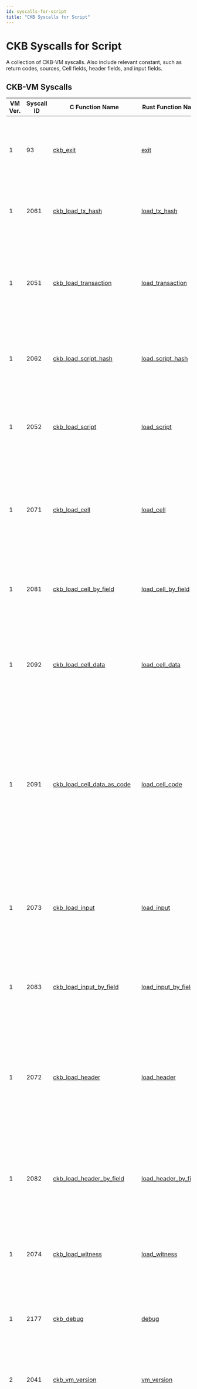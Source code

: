 ```yaml
---
id: syscalls-for-script
title: "CKB Syscalls for Script"
---
```



# CKB Syscalls for Script

A collection of CKB-VM syscalls. Also include relevant constant, such as return codes, sources, Cell fields, header fields, and input fields.

## CKB-VM Syscalls

| VM Ver. | Syscall ID | C Function Name                                                                                                                                              | Rust Function Name                                                                                   | Description                                                                                                                                                                                                                                                                                                     |
| ------- | ---------- | ------------------------------------------------------------------------------------------------------------------------------------------------------------ | ---------------------------------------------------------------------------------------------------- | --------------------------------------------------------------------------------------------------------------------------------------------------------------------------------------------------------------------------------------------------------------------------------------------------------------- |
| 1       | 93         | [ckb_exit](https://github.com/nervosnetwork/rfcs/blob/master/rfcs/0009-vm-syscalls/0009-vm-syscalls.md#exit)                                                 | [exit](https://docs.rs/ckb-std/latest/ckb_std/syscalls/fn.exit.html)                                 | Immediately terminate the execution of the currently running Script and exit with the specified return code.                                                                                                                                                                                                    |
| 1       | 2061       | [ckb_load_tx_hash](https://github.com/nervosnetwork/rfcs/blob/master/rfcs/0009-vm-syscalls/0009-vm-syscalls.md#load-transaction-hash)                        | [load_tx_hash](https://docs.rs/ckb-std/latest/ckb_std/high_level/fn.load_tx_hash.html)               | Calculate the hash of the current transaction and copy it using partial loading.                                                                                                                                                                                                                                |
| 1       | 2051       | [ckb_load_transaction](https://github.com/nervosnetwork/rfcs/blob/master/rfcs/0009-vm-syscalls/0009-vm-syscalls.md#load-transaction)                         | [load_transaction](https://docs.rs/ckb-std/latest/ckb_std/high_level/fn.load_transaction.html)       | Serialize the full transaction of the running Script using the Molecule Encoding 1 format and copy it using partial loading.                                                                                                                                                                                    |
| 1       | 2062       | [ckb_load_script_hash](https://github.com/nervosnetwork/rfcs/blob/master/rfcs/0009-vm-syscalls/0009-vm-syscalls.md#load-script-hash)                         | [load_script_hash](https://docs.rs/ckb-std/latest/ckb_std/high_level/fn.load_script_hash.html)       | Calculate the hash of currently running Script and copy it using partial loading.                                                                                                                                                                                                                               |
| 1       | 2052       | [ckb_load_script](https://github.com/nervosnetwork/rfcs/blob/master/rfcs/0009-vm-syscalls/0009-vm-syscalls.md#load-script)                                   | [load_script](https://docs.rs/ckb-std/latest/ckb_std/high_level/fn.load_script.html)                 | Serialize the currently running Script using the Molecule Encoding 1 format and copy it using partial loading.                                                                                                                                                                                                  |
| 1       | 2071       | [ckb_load_cell](https://github.com/nervosnetwork/rfcs/blob/master/rfcs/0009-vm-syscalls/0009-vm-syscalls.md#load-cell)                                       | [load_cell](https://docs.rs/ckb-std/latest/ckb_std/high_level/fn.load_cell.html)                     | Serialize the specified Cell in the current transaction using the Molecule Encoding 1 format and copy it using partial loading.                                                                                                                                                                                 |
| 1       | 2081       | [ckb_load_cell_by_field](https://github.com/nervosnetwork/rfcs/blob/master/rfcs/0009-vm-syscalls/0009-vm-syscalls.md#load-cell-by-field)                     | [load_cell_by_field](https://docs.rs/ckb-std/latest/ckb_std/syscalls/fn.load_cell_by_field.html)     | Load a single field from the specified Cell in the current transaction and copy it using partial loading.                                                                                                                                                                                                       |
| 1       | 2092       | [ckb_load_cell_data](https://github.com/nervosnetwork/rfcs/blob/master/rfcs/0009-vm-syscalls/0009-vm-syscalls.md#load-cell-data)                             | [load_cell_data](https://docs.rs/ckb-std/latest/ckb_std/high_level/fn.load_cell_data.html)           | Load the data from the Cell data field in the specified Cell from the current transaction and copy it using partial loading.                                                                                                                                                                                    |
| 1       | 2091       | [ckb_load_cell_data_as_code](https://github.com/nervosnetwork/rfcs/blob/master/rfcs/0009-vm-syscalls/0009-vm-syscalls.md#load-cell-data-as-code)             | [load_cell_code](https://docs.rs/ckb-std/latest/ckb_std/syscalls/fn.load_cell_code.html)             | Load the data from the Cell data field in the specified Cell from the current transaction, mark the loaded memory page as executable, and copy it using partial loading. The loaded code can then be executed by CKB-VM at a later time.                                                                        |
| 1       | 2073       | [ckb_load_input](https://github.com/nervosnetwork/rfcs/blob/master/rfcs/0009-vm-syscalls/0009-vm-syscalls.md#load-input)                                     | [load_input](https://docs.rs/ckb-std/latest/ckb_std/high_level/fn.load_input.html)                   | Serialize the specified input Cell in the current transaction using the Molecule Encoding 1 format and copy it using partial loading.                                                                                                                                                                           |
| 1       | 2083       | [ckb_load_input_by_field](https://github.com/nervosnetwork/rfcs/blob/master/rfcs/0009-vm-syscalls/0009-vm-syscalls.md#load-input-by-field)                   | [load_input_by_field](https://docs.rs/ckb-std/latest/ckb_std/syscalls/fn.load_input_by_field.html)   | Load a single field from the specified input Cell in the current transaction and copy it using partial loading.                                                                                                                                                                                                 |
| 1       | 2072       | [ckb_load_header](https://github.com/nervosnetwork/rfcs/blob/master/rfcs/0009-vm-syscalls/0009-vm-syscalls.md#load-header)                                   | [load_header](https://docs.rs/ckb-std/latest/ckb_std/high_level/fn.load_header.html)                 | Serialize the specified header associated with an input Cell, dep Cell, or header dep using the Molecule Encoding 1 format and copy it using partial loading.                                                                                                                                                   |
| 1       | 2082       | [ckb_load_header_by_field](https://github.com/nervosnetwork/rfcs/blob/master/rfcs/0009-vm-syscalls/0009-vm-syscalls.md#load-header-by-field)                 | [load_header_by_field](https://docs.rs/ckb-std/latest/ckb_std/syscalls/fn.load_header_by_field.html) | Load a single field from the specified header associated with an input Cell, dep Cell, or header dep and copy it using partial loading.                                                                                                                                                                         |
| 1       | 2074       | [ckb_load_witness](https://github.com/nervosnetwork/rfcs/blob/master/rfcs/0009-vm-syscalls/0009-vm-syscalls.md#load-witness)                                 | [load_witness](https://docs.rs/ckb-std/latest/ckb_std/high_level/fn.load_witness.html)               | Load the specified witness in the current transaction and copy it using partial loading.                                                                                                                                                                                                                        |
| 1       | 2177       | [ckb_debug](https://github.com/nervosnetwork/rfcs/blob/master/rfcs/0009-vm-syscalls/0009-vm-syscalls.md#debug)                                               | [debug](https://docs.rs/ckb-std/latest/ckb_std/syscalls/fn.debug.html)                               | Print the specified message in CKB's terminal output for the purposes of debugging.                                                                                                                                                                                                                             |
| 2       | 2041       | [ckb_vm_version](https://github.com/nervosnetwork/rfcs/blob/master/rfcs/0034-vm-syscalls-2/0034-vm-syscalls-2.md#vm-version)                                 | [vm_version](https://docs.rs/ckb-std/latest/ckb_std/syscalls/fn.vm_version.html)                     | Return the version of CKB-VM being used to execute the current Script.                                                                                                                                                                                                                                          |
| 2       | 2042       | [ckb_current_cycles](https://github.com/nervosnetwork/rfcs/blob/master/rfcs/0034-vm-syscalls-2/0034-vm-syscalls-2.md#current-cycles)                         | [current_cycles](https://docs.rs/ckb-std/latest/ckb_std/syscalls/fn.current_cycles.html)             | Return the number of cycles consumed by the currently running Script _immediately before_ executing this syscall. This syscall will consume an additional 500 cycles.                                                                                                                                           |
| 2       | 2043       | [ckb_exec](https://github.com/nervosnetwork/rfcs/blob/master/rfcs/0034-vm-syscalls-2/0034-vm-syscalls-2.md#exec)                                             | [exec](https://docs.rs/ckb-std/latest/ckb_std/syscalls/fn.exec.html)                                 | Run a Script executable from the specified Cell using the current VM context. This replaces the original calling running Script executable with the new specified Script executable. This is similar to the [exec call](<https://en.wikipedia.org/wiki/Exec_(system_call)>) found in several operating systems. |
| 2       | 2101       | [ckb_spawn](https://github.com/nervosnetwork/rfcs/blob/master/rfcs/0050-vm-syscalls-3/0050-vm-syscalls-3.md#spawn)                                           | [spawn](https://docs.rs/ckb-std/latest/ckb_std/syscalls/fn.spawn.html)                               | Run a Script executable from the specified Cell using the current VM context, but return to the original calling Script executable upon termination. This is similar to the [spawn function](<https://en.wikipedia.org/wiki/Spawn_(computing)>) found in several operating systems and programming languages.   |
| 2       | 2104       | [ckb_load_extension](https://github.com/nervosnetwork/rfcs/blob/master/rfcs/0050-vm-syscalls-3/0050-vm-syscalls-3.md#load-block-extension)                   | [load_block_extension](https://docs.rs/ckb-std/latest/ckb_std/syscalls/fn.load_block_extension.html) | Load the extension field data and copy it using partial loading.                                                                                                                                                                                                                                                |
| 2       | 2602       | [ckb_wait](https://github.com/nervosnetwork/rfcs/blob/master/rfcs/0050-vm-syscalls-3/0050-vm-syscalls-3.md#wait)                                             |                                                                                                      | Pause until the execution of a process specified by `pid` has ended.                                                                                                                                                                                                                                            |
| 2       | 2603       | [ckb_process_id](https://github.com/nervosnetwork/rfcs/blob/master/rfcs/0050-vm-syscalls-3/0050-vm-syscalls-3.md#process-id)                                 |                                                                                                      | Get the current process id.                                                                                                                                                                                                                                                                                     |
| 2       | 2604       | [ckb_pipe](https://github.com/nervosnetwork/rfcs/blob/master/rfcs/0050-vm-syscalls-3/0050-vm-syscalls-3.md#pipe)                                             |                                                                                                      | Create a pipe with read-write pair of file descriptions.                                                                                                                                                                                                                                                        |
| 2       | 2605       | [ckb_write](https://github.com/nervosnetwork/rfcs/blob/master/rfcs/0050-vm-syscalls-3/0050-vm-syscalls-3.md#write)                                           |                                                                                                      | Write data to a pipe via a file descriptor.                                                                                                                                                                                                                                                                     |
| 2       | 2606       | [ckb_read](https://github.com/nervosnetwork/rfcs/blob/master/rfcs/0050-vm-syscalls-3/0050-vm-syscalls-3.md#read)                                             |                                                                                                      | Read data from a pipe via a file descriptor.                                                                                                                                                                                                                                                                    |
| 2       | 2607       | [ckb_inherited_file_descriptors](https://github.com/nervosnetwork/rfcs/blob/master/rfcs/0050-vm-syscalls-3/0050-vm-syscalls-3.md#inherited-file-descriptors) |                                                                                                      | Retrieve the file descriptors available to the current process, which are passed in from the parent process.                                                                                                                                                                                                    |
| 2       | 2608       | [ckb_close](https://github.com/nervosnetwork/rfcs/blob/master/rfcs/0050-vm-syscalls-3/0050-vm-syscalls-3.md#close)                                           |                                                                                                      | Manually close a file descriptor.                                                                                                                                                                                                                                                                               |

## Constants

### Return Codes

These are the return codes used by the CKB-VM syscalls.

| Const No. | C Example              | Description                                              |
| --------- | ---------------------- | -------------------------------------------------------- |
| 0         | CKB_SUCCESS            | No error.                                                |
| 1         | CKB_INDEX_OUT_OF_BOUND | Index out of bounds (e.g., no such input Cell).          |
| 2         | CKB_ITEM_MISSING       | The requested resource does not exist.                   |
| 3         | CKB_LENGTH_NOT_ENOUGH  | The supplied memory buffer is too small.                 |
| 4         | CKB_INVALID_DATA       | The data provided is invalid.                            |
| 5         | CKB_WAIT_FAILURE       | The file descriptor is invalid during syscall Wait.      |
| 6         | CKB_INVALID_FD         | The file descriptor is not owned by this process.        |
| 7         | CKB_OTHER_END_CLOSED   | The other end of the pipe is closed.                     |
| 8         | CKB_MAX_VMS_SPAWNED    | The maximum count of spawned processes has been reached. |
| 9         | CKB_MAX_FDS_CREATED    | The maximum count of created pipes has been reached.     |

### Source

These are the sources for syscalls that query the transaction for input Cells, output Cells, dep Cells, and header deps.

| Const No.          | C Example               | Description                                                                                 |
| ------------------ | ----------------------- | ------------------------------------------------------------------------------------------- |
| 0x1                | CKB_SOURCE_INPUT        | All input Cells in the transaction.                                                         |
| 0x0100000000000001 | CKB_SOURCE_GROUP_INPUT  | Only the input Cells in the transaction using the same Script as currently running Script.  |
| 2                  | CKB_SOURCE_OUTPUT       | All output Cells in the transaction.                                                        |
| 0x0100000000000002 | CKB_SOURCE_GROUP_OUTPUT | Only the output Cells in the transaction using the same Script as currently running Script. |
| 3                  | CKB_SOURCE_CELL_DEP     | All dep Cells in the transaction.                                                           |
| 4                  | CKB_SOURCE_HEADER_DEP   | All header deps in the transaction.                                                         |

### Cell Fields

These are the field specifiers for syscalls that request a specific field of a cell.

| Const No. | C Example                        | Description                                                            |
| --------- | -------------------------------- | ---------------------------------------------------------------------- |
| 0         | CKB_CELL_FIELD_CAPACITY          | The capacity (CKB) contained in the Cell.                              |
| 1         | CKB_CELL_FIELD_DATA_HASH         | The hash of the data within the data field of the Cell.                |
| 2         | CKB_CELL_FIELD_LOCK              | The Lock Script of the Cell.                                           |
| 3         | CKB_CELL_FIELD_LOCK_HASH         | The hash of the Lock Script of the Cell.                               |
| 4         | CKB_CELL_FIELD_TYPE              | The Type Script of the Cell.                                           |
| 5         | CKB_CELL_FIELD_TYPE_HASH         | The hash of the Type Script of the Cell.                               |
| 6         | CKB_CELL_FIELD_OCCUPIED_CAPACITY | The amount of capacity (CKB) that is currently being used by the Cell. |

### Header Fields

These are the field specifiers for syscalls that request a specific field of a header dep.

| Const No. | C Example                                 | Description                                                      |
| --------- | ----------------------------------------- | ---------------------------------------------------------------- |
| 0         | CKB_HEADER_FIELD_EPOCH_NUMBER             | The epoch number for the header dep.                             |
| 1         | CKB_HEADER_FIELD_EPOCH_START_BLOCK_NUMBER | The block number of first block in the epoch for the header dep. |
| 2         | CKB_HEADER_FIELD_EPOCH_LENGTH             | The length of the epoch for the header dep.                      |

### Input Fields

These are the field specifiers for syscalls that request a specific field of an input Cell.

| Const No. | C Example                 | Description                                  |     |
| --------- | ------------------------- | -------------------------------------------- | --- |
| 0         | CKB_INPUT_FIELD_OUT_POINT | The out point of the specified input Cell.   |     |
| 1         | CKB_INPUT_FIELD_SINCE     | The since value of the specified input Cell. |     |

## Spawn Example

Consider the creation of a dependency library with a straightforward function that receives strings, concatenates them, and subsequently returns the resulting string to the caller (a.k.a, echo).

```mdx-code-block
<Tabs>
  <TabItem value="spawn-example-caller" label="Caller">
```

```C
#include <stdint.h>
#include <string.h>

#include "ckb_syscalls.h"

#define CKB_STDIN (0)
#define CKB_STDOUT (1)

// Function read_all reads from fd until an error or EOF and returns the data it read.
int ckb_read_all(uint64_t fd, void* buffer, size_t* length) {
    int err = 0;
    size_t read_length = 0;
    size_t full_length = *length;
    uint8_t* b = buffer;
    while (true) {
        size_t n = full_length - read_length;
        err = ckb_read(fd, b, &n);
        if (err == CKB_OTHER_END_CLOSED) {
            err = 0;
            *length = read_length;
            break;
        } else {
            if (err != 0) {
                goto exit;
            }
        }
        if (full_length - read_length == 0) {
            err = CKB_LENGTH_NOT_ENOUGH;
            if (err != 0) {
                goto exit;
            }
        }
        b += n;
        read_length += n;
        *length = read_length;
    }

exit:
    return err;
}

// Mimic stdio fds on linux
int create_std_fds(uint64_t* fds, uint64_t* inherited_fds) {
    int err = 0;

    uint64_t to_child[2] = {0};
    uint64_t to_parent[2] = {0};
    err = ckb_pipe(to_child);
    if (err != 0) {
        goto exit;
    }
    err = ckb_pipe(to_parent);
    if (err != 0) {
        goto exit;
    }

    inherited_fds[0] = to_child[0];
    inherited_fds[1] = to_parent[1];
    inherited_fds[2] = 0;

    fds[CKB_STDIN] = to_parent[0];
    fds[CKB_STDOUT] = to_child[1];

exit:
    return err;
}

int main() {
    int err = 0;

    const char* argv[] = {};
    uint64_t pid = 0;
    uint64_t fds[2] = {0};
    // it must be end with zero
    uint64_t inherited_fds[3] = {0};
    err = create_std_fds(fds, inherited_fds);
    if (err != 0) {
        goto exit;
    }

    spawn_args_t spgs = {
        .argc = 0,
        .argv = argv,
        .process_id = &pid,
        .inherited_fds = inherited_fds,
    };
    err = ckb_spawn(0, 3, 0, 0, &spgs);
    if (err != 0) {
        goto exit;
    }

    size_t length = 0;
    length = 12;
    err = ckb_write(fds[CKB_STDOUT], "Hello World!", &length);
    if (err != 0) {
        goto exit;
    }
    err = ckb_close(fds[CKB_STDOUT]);
    if (err != 0) {
        goto exit;
    }

    uint8_t buffer[1024] = {0};
    length = 1024;
    err = ckb_read_all(fds[CKB_STDIN], buffer, &length);
    if (err != 0) {
        goto exit;
    }
    err = memcmp("Hello World!", buffer, length);
    if (err != 0) {
        goto exit;
    }

exit:
    return err;
}
```

```mdx-code-block
  </TabItem>
  <TabItem value="spawn-example-callee" label="Callee">
```

```C
#include <stdint.h>
#include <string.h>

#include "ckb_syscalls.h"

#define CKB_STDIN (0)
#define CKB_STDOUT (1)

// Function read_all reads from fd until an error or EOF and returns the data it read.
int ckb_read_all(uint64_t fd, void* buffer, size_t* length) {
    int err = 0;
    size_t read_length = 0;
    size_t full_length = *length;
    uint8_t* b = buffer;
    while (true) {
        size_t n = full_length - read_length;
        err = ckb_read(fd, b, &n);
        if (err == CKB_OTHER_END_CLOSED) {
            err = 0;
            *length = read_length;
            break;
        } else {
            if (err != 0) {
                goto exit;
            }
        }
        if (full_length - read_length == 0) {
            err = CKB_LENGTH_NOT_ENOUGH;
            if (err != 0) {
                goto exit;
            }
        }
        b += n;
        read_length += n;
        *length = read_length;
    }

exit:
    return err;
}

int main() {
    int err = 0;

    uint64_t fds[2] = {0};
    uint64_t fds_len = 2;
    err = ckb_inherited_file_descriptors(fds, &fds_len);
    if (err != 0) {
        goto exit;
    }

    uint8_t buffer[1024] = {0};
    size_t length;
    length = 1024;
    err = ckb_read_all(fds[CKB_STDIN], buffer, &length);
    if (err != 0) {
        goto exit;
    }
    err = ckb_write(fds[CKB_STDOUT], buffer, &length);
    if (err != 0) {
        goto exit;
    }
    err = ckb_close(fds[CKB_STDOUT]);
    if (err != 0) {
        goto exit;
    }

exit:
    return err;
}
```

```mdx-code-block
</TabItem>
</Tabs>
```
